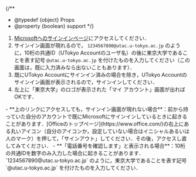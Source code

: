 
{/**
  * @typedef {object} Props
  * @property {boolean} support
  */}

1. [Microsoftへのサインインページ](https://myaccount.microsoft.com/)にアクセスしてください．
1. サインイン画面が現れるので， `1234567890@utac.u-tokyo.ac.jp` のように，10桁の共通ID（UTokyo Accountのユーザ名）の後に東京大学であることを表す記号 `@utac.u-tokyo.ac.jp` を付けたものを入力してください（この画面は，既に入力済みなら出ないこともあります）．
1. 既にUTokyo Accountにサインイン済みの場合を除き，UTokyo Accountのサインイン画面が表示されるので，サインインしてください．
1. 左上に「東京大学」のロゴが表示された「マイ アカウント」画面が出ればOKです．

<Help lang="ja" support={props.support}>
  - **上のリンクにアクセスしても，サインイン画面が現れない場合**：前から持っていた自分のアカウントで既にMicrosoftにサインインしているときに起きることがあります．[Officeのトップページ](https://www.office.com/)の右上にある丸いアイコン（自分のアイコンか，設定していない場合はイニシャルあるいは人のマーク）を押して，「サインアウト」してください．その後，アクセスし直してみてください．
  - **「電話番号を確認します」と表示される場合**：10桁の共通IDを数字のみ入力した場合に起きることがあります． `1234567890@utac.u-tokyo.ac.jp` のように，東京大学であることを表す記号 `@utac.u-tokyo.ac.jp` を付けたものを入力してください．
</Help>

